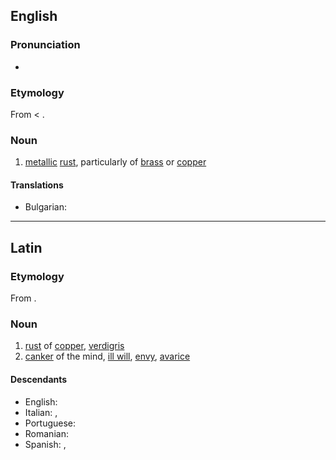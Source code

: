 ==English==
===Pronunciation===
* {{IPA|/i:ˈru:goʊ/|/ɪˈru:goʊ/|/aɪˈru:goʊ/}}
===Etymology===
From {{etyl|la}} {{term|aerugo|aerūgō|lang=la}} < {{term|aes|aes|copper, bronze, brass|lang=la}}.

===Noun===
{{en-noun|-}}

# [[metal]]lic [[rust]], particularly of [[brass]] or [[copper]]

====Translations====
* Bulgarian: {{t+|bg|патина}}

----

==Latin==

===Etymology===
From {{term|aes|aes|copper, bronze, brass|lang=la}}.

===Noun===
{{infl|la|noun}}

# [[rust]] of [[copper]], [[verdigris]]
# [[canker]] of the mind, [[ill will]], [[envy]], [[avarice]]

====Descendants====
* English: {{l|en|aerugo}}
* Italian: {{l|it|ruggine}}, {{l|it|rogna}}
* Portuguese: {{l|pt|aerugita}}
* Romanian: {{l|ro|rugină}}
* Spanish: {{l|es|orín}}, {{l|es|roña}}